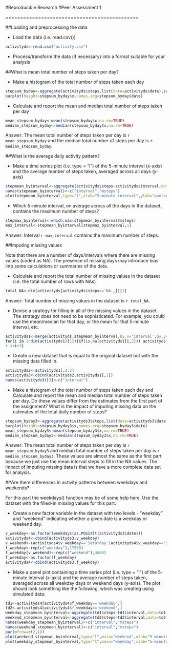 #Reproducible Research
#Peer Assessment 1


=============================================

##Loading and preprocessing the data


* Load the data (i.e. read.csv())


```r
activityds<-read.csv("activity.csv")
```

* Process/transform the data (if necessary) into a format suitable for your analysis

##What is mean total number of steps taken per day?

* Make a histogram of the total number of steps taken each day

```r
stepsum_byday<-aggregate(activityds$steps,list(date=activityds$date),sum)
barplot(height=stepsum_byday$x,names.arg=stepsum_byday$date)
```

* Calculate and report the mean and median total number of steps taken per day

```r
mean_stepsum_byday<-mean(stepsum_byday$x,na.rm=TRUE)
median_stepsum_byday<-median(stepsum_byday$x,na.rm=TRUE)
```

Answer: The mean total number of steps taken per day is `r mean_stepsum_byday` and
the median total number of steps per day is `r median_stepsum_byday`.

##What is the average daily activity pattern?

* Make a time series plot (i.e. type = "l") of the 5-minute interval (x-axis) and the average number of steps taken, averaged across all days (y-axis)

```r
stepmean_byinterval<-aggregate(activityds$steps~activityds$interval,data=activityds,FUN=mean,na.action=na.omit)
names(stepmean_byinterval)<-c("interval","msteps")
plot(stepmean_byinterval,type="l",xlab="5-minute interval",ylab="averaged steps")
```

* Which 5-minute interval, on average across all the days in the dataset, contains the maximum number of steps?

```r
stepmax_byinterval<-which.max(stepmean_byinterval$msteps)
max_interval<-stepmean_byinterval[stepmax_byinterval,1]
```

Answer: Interval `r max_interval` contains the maximum number of steps.


##Imputing missing values

Note that there are a number of days/intervals where there are missing values (coded as NA). The presence of missing days may introduce bias into some calculations or summaries of the data.


* Calculate and report the total number of missing values in the dataset (i.e. the total number of rows with NAs)

```r
total_NA<-dim(activityds[activityds$steps=='NA',])[1]
```
Answer: Total number of missing values in the dataset is `r total_NA`.

* Devise a strategy for filling in all of the missing values in the dataset. The strategy does not need to be sophisticated. For example, you could use the mean/median for that day, or the mean for that 5-minute interval, etc.

```r
activityds1<-merge(activityds,stepmean_byinterval,by.x='interval',by.y='interval')
for(i in 1:dim(activityds1)[1]){if(is.na(activityds1[i,2])) activityds1[i,2]<-activityds1[i,4]
+ i<i+1}
```


* Create a new dataset that is equal to the original dataset but with the missing data filled in.

```r
activityds2<-activityds1[,2:3]
activityds3<-cbind(activityds2,activityds1[,1])
names(activityds3)[3]<-c("interval")
```


* Make a histogram of the total number of steps taken each day and Calculate and report the mean and median total number of steps taken per day. Do these values differ from the estimates from the first part of the assignment? What is the impact of imputing missing data on the estimates of the total daily number of steps?


```r
stepsum_byday3<-aggregate(activityds3$steps,list(date=activityds3$date),sum)
barplot(height=stepsum_byday3$x,names.arg=stepsum_byday3$date)
mean_stepsum_byday3<-mean(stepsum_byday3$x,na.rm=TRUE)
median_stepsum_byday3<-median(stepsum_byday3$x,na.rm=TRUE)
```

Answer: The mean total number of steps taken per day is `r mean_stepsum_byday3` 
and median total number of steps taken per day is `r median_stepsum_byday3`. These values are almost the same as the first part because we just use the mean interval steps to fill in the NA values. The impact of imputing missing data is that we have a more complete data set for analysis.


##Are there differences in activity patterns between weekdays and weekends?

For this part the weekdays() function may be of some help here. Use the dataset with the filled-in missing values for this part.

* Create a new factor variable in the dataset with two levels - "weekday" and "weekend" indicating whether a given date is a weekday or weekend day.

```r
v_weekday<-as.factor(weekdays(as.POSIXlt(activityds3$date)))
activityds4<-cbind(activityds3,v_weekday)
v_weekend<-(activityds4$v_weekday=='Saturday'|activityds4$v_weekday=='Sunday')
f_weekday<-rep(c("weekday"),17568)
f_weekday[v_weekend]<-rep(c("weekend"),4608)
f_weekday<-as.factor(f_weekday)
activityds4<-cbind(activityds3,f_weekday)
```


* Make a panel plot containing a time series plot (i.e. type = "l") of the 5-minute interval (x-axis) and the average number of steps taken, averaged across all weekday days or weekend days (y-axis). The plot should look something like the following, which was creating using simulated data:

```r
td1<-activityds4[activityds4$f_weekday=='weekday',]
td2<-activityds4[activityds4$f_weekday=='weekend',]
weekday_stepmean_byinterval<-aggregate(td1$steps~td1$interval,data=td1,FUN=mean)
weekend_stepmean_byinterval<-aggregate(td2$steps~td2$interval,data=td2,FUN=mean)
names(weekday_stepmean_byinterval)<-c("interval","msteps")
names(weekend_stepmean_byinterval)<-c("interval","msteps")
par(mfrow=c(2,1))
plot(weekend_stepmean_byinterval,type="l",main="weekend",xlab="5-minute interval",ylab="averaged steps")
plot(weekday_stepmean_byinterval,type="l",main="weekday",xlab="5-minute interval",ylab="averaged steps")
```

